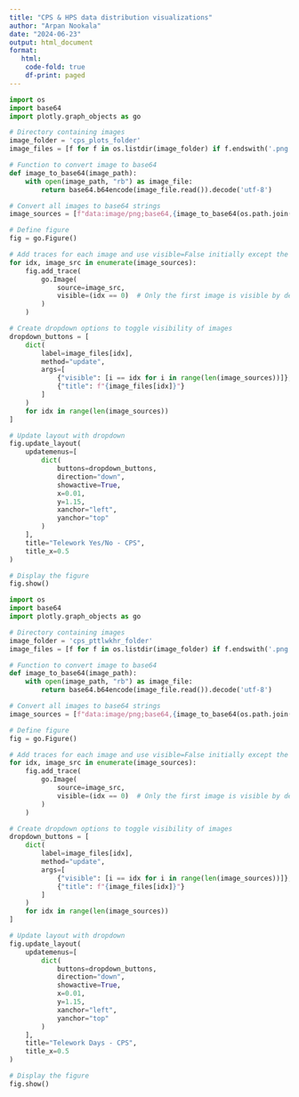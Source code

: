 ```yaml
---
title: "CPS & HPS data distribution visualizations"
author: "Arpan Nookala"
date: "2024-06-23"
output: html_document
format: 
   html:
    code-fold: true
    df-print: paged    
---
```

```python

import os
import base64
import plotly.graph_objects as go

# Directory containing images
image_folder = 'cps_plots_folder'
image_files = [f for f in os.listdir(image_folder) if f.endswith('.png')]

# Function to convert image to base64
def image_to_base64(image_path):
    with open(image_path, "rb") as image_file:
        return base64.b64encode(image_file.read()).decode('utf-8')

# Convert all images to base64 strings
image_sources = [f"data:image/png;base64,{image_to_base64(os.path.join(image_folder, img))}" for img in image_files]

# Define figure
fig = go.Figure()

# Add traces for each image and use visible=False initially except the first
for idx, image_src in enumerate(image_sources):
    fig.add_trace(
        go.Image(
            source=image_src,
            visible=(idx == 0)  # Only the first image is visible by default
        )
    )

# Create dropdown options to toggle visibility of images
dropdown_buttons = [
    dict(
        label=image_files[idx],
        method="update",
        args=[
            {"visible": [i == idx for i in range(len(image_sources))]},  # Show only the selected image
            {"title": f"{image_files[idx]}"}
        ]
    )
    for idx in range(len(image_sources))
]

# Update layout with dropdown
fig.update_layout(
    updatemenus=[
        dict(
            buttons=dropdown_buttons,
            direction="down",
            showactive=True,
            x=0.01,
            y=1.15,
            xanchor="left",
            yanchor="top"
        )
    ],
    title="Telework Yes/No - CPS",
    title_x=0.5
)

# Display the figure
fig.show()
```

```python
import os
import base64
import plotly.graph_objects as go

# Directory containing images
image_folder = 'cps_pttlwkhr_folder'
image_files = [f for f in os.listdir(image_folder) if f.endswith('.png')]

# Function to convert image to base64
def image_to_base64(image_path):
    with open(image_path, "rb") as image_file:
        return base64.b64encode(image_file.read()).decode('utf-8')

# Convert all images to base64 strings
image_sources = [f"data:image/png;base64,{image_to_base64(os.path.join(image_folder, img))}" for img in image_files]

# Define figure
fig = go.Figure()

# Add traces for each image and use visible=False initially except the first
for idx, image_src in enumerate(image_sources):
    fig.add_trace(
        go.Image(
            source=image_src,
            visible=(idx == 0)  # Only the first image is visible by default
        )
    )

# Create dropdown options to toggle visibility of images
dropdown_buttons = [
    dict(
        label=image_files[idx],
        method="update",
        args=[
            {"visible": [i == idx for i in range(len(image_sources))]},  # Show only the selected image
            {"title": f"{image_files[idx]}"}
        ]
    )
    for idx in range(len(image_sources))
]

# Update layout with dropdown
fig.update_layout(
    updatemenus=[
        dict(
            buttons=dropdown_buttons,
            direction="down",
            showactive=True,
            x=0.01,
            y=1.15,
            xanchor="left",
            yanchor="top"
        )
    ],
    title="Telework Days - CPS",
    title_x=0.5
)

# Display the figure
fig.show()
```